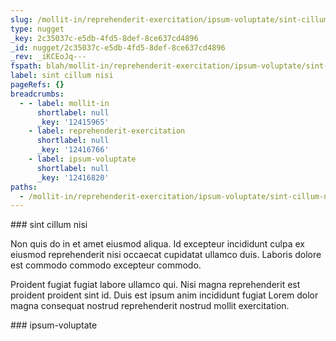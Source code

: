 ```yaml
---
slug: /mollit-in/reprehenderit-exercitation/ipsum-voluptate/sint-cillum-nisi
type: nugget
_key: 2c35037c-e5db-4fd5-8def-8ce637cd4896
_id: nugget/2c35037c-e5db-4fd5-8def-8ce637cd4896
_rev: _iKCEoJq---
fspath: blah/mollit-in/reprehenderit-exercitation/ipsum-voluptate/sint-cillum-nisi.md
label: sint cillum nisi
pageRefs: {}
breadcrumbs:
  - - label: mollit-in
      shortlabel: null
      _key: '12415965'
    - label: reprehenderit-exercitation
      shortlabel: null
      _key: '12416766'
    - label: ipsum-voluptate
      shortlabel: null
      _key: '12416820'
paths:
  - /mollit-in/reprehenderit-exercitation/ipsum-voluptate/sint-cillum-nisi
---
```


<NuggetArea>
<Nugget slug="/mollit-in/reprehenderit-exercitation/ipsum-voluptate/sint-cillum-nisi" type="nugget" _key="2c35037c-e5db-4fd5-8def-8ce637cd4896" _id="nugget/2c35037c-e5db-4fd5-8def-8ce637cd4896" _rev="_iKCEoJq---" fspath="blah/mollit-in/reprehenderit-exercitation/ipsum-voluptate/sint-cillum-nisi.md" label="sint cillum nisi" paths="/mollit-in/reprehenderit-exercitation/ipsum-voluptate/sint-cillum-nisi">
<NuggetBody>
### sint cillum nisi

Non quis do in et amet eiusmod aliqua. Id excepteur incididunt culpa ex eiusmod reprehenderit nisi occaecat cupidatat ullamco duis. Laboris dolore est commodo commodo excepteur commodo.

Proident fugiat fugiat labore ullamco qui. Nisi magna reprehenderit est proident proident sint id. Duis est ipsum anim incididunt fugiat Lorem dolor magna consequat nostrud reprehenderit nostrud mollit exercitation.

</NuggetBody>
<Breadcrumbs>
<Crumbs>
<Crumb _key="12415965" label="mollit-in" /><Crumb _key="12416766" label="reprehenderit-exercitation" /><Crumb _key="12416820" label="ipsum-voluptate" />
</Crumbs>
</Breadcrumbs>
</Nugget>

<NuggetsInbound>
</NuggetsInbound>
<NuggetsOutbound>
</NuggetsOutbound>
</NuggetArea>
<PassagesInbound>
<Passage direction="inbound" type="passage" _key="12416820" _id="passage/12416820" _rev="_iKCEoJi--A" label="ipsum-voluptate" passage="ipsum-voluptate" fspath="blah/mollit-in/reprehenderit-exercitation/ipsum-voluptate" paths="/mollit-in/reprehenderit-exercitation/ipsum-voluptate" slug="/mollit-in/reprehenderit-exercitation/ipsum-voluptate">
<NuggetBody>
### ipsum-voluptate

</NuggetBody>
<Breadcrumbs>
<Crumbs>
<Crumb _key="12415965" label="mollit-in" /><Crumb _key="12416766" label="reprehenderit-exercitation" />
</Crumbs>
</Breadcrumbs>
</Passage>

</PassagesInbound>
<PassagesOutbound>
</PassagesOutbound>